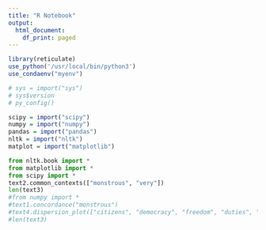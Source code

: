 ```yaml
---
title: "R Notebook"
output:
  html_document:
    df_print: paged
---
```




```r
library(reticulate)
use_python('/usr/local/bin/python3')
use_condaenv("myenv")

# sys = import("sys")
# sys$version
# py_config()

scipy = import("scipy")
numpy = import("numpy")
pandas = import("pandas")
nltk = import("nltk")
matplot = import("matplotlib")
```



```python
from nltk.book import *
from matplotlib import *
from scipy import *
text2.common_contexts(["monstrous", "very"])
len(text3)
#from numpy import *
#text1.concordance("monstrous")
#text4.dispersion_plot(["citizens", "democracy", "freedom", "duties", "America"])
#len(text3)
```


